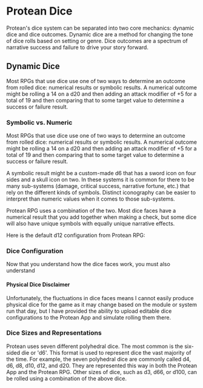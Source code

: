 # Protean Dice
Protean's dice system can be separated into two core mechanics: dynamic dice and dice outcomes. Dynamic dice are a method for changing the tone of dice rolls based on setting or genre. Dice outcomes are a spectrum of narrative success and failure to drive your story forward.

## Dynamic Dice
Most RPGs that use dice use one of two ways to determine an outcome from rolled dice: numerical results or symbolic results. A numerical outcome might be rolling a 14 on a d20 and then adding an attack modifier of +5 for a total of 19 and then comparing that to some target value to determine a success or failure result.

### Symbolic vs. Numeric
Most RPGs that use dice use one of two ways to determine an outcome from rolled dice: numerical results or symbolic results. A numerical outcome might be rolling a 14 on a d20 and then adding an attack modifier of +5 for a total of 19 and then comparing that to some target value to determine a success or failure result. 

A symbolic result might be a custom-made d6 that has a sword icon on four sides and a skull icon on two. In these systems it is common for there to be many sub-systems (damage, critical success, narrative fortune, etc.) that rely on the different kinds of symbols. Distinct iconography can be easier to interpret than numeric values when it comes to those sub-systems.

Protean RPG uses a combination of the two. Most dice faces have a numerical result that you add together when making a check, but some dice will also have unique symbols with equally unique narrative effects.

Here is the default d12 configuration from Protean RPG:
<!--
<ConfiguredDie 
  die="6" 
  dieTags={["Reliable", "Consistent"]}
  dieResults={["Failure", "-3", "-2", "-2", "-1", "-1", "+1", "+2", "+3", "+4", "+5", "+6"]}
>
</ConfiguredDie>
-->

### Dice Configuration
Now that you understand how the dice faces work, you must also understand 

#### Physical Dice Disclaimer
Unfortunately, the fluctuations in dice faces means I cannot easily produce physical dice for the game as it may change based on the module or system run that day, but I have provided the ability to upload editable dice configurations to the Protean App and simulate rolling them there.

### Dice Sizes and Representations
Protean uses seven different polyhedral dice. The most common is the six-sided die or 'd6'. This format is used to represent dice the vast majority of the time. For example, the seven polyhedral dice are commonly called d4, d6, d8, d10, d12, and d20. They are represented this way in both the Protean App and the Protean RPG. Other sizes of dice, such as d3, d66, or d100, can be rolled using a combination of the above dice.